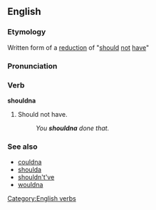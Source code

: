 ==English==

===Etymology===
Written form of a [[w:reduction (linguistics)|reduction]] of "[[should]] [[not]] [[have]]"

===Pronunciation===
{{IPA|/'ʃʊdnə/}}

===Verb===
'''shouldna'''

# {{colloquial}} Should not have.
#:''You '''shouldna''' done that.''

===See also===
*[[couldna]]
*[[shoulda]]
*[[shouldn't've]]
*[[wouldna]]

[[Category:English verbs]]